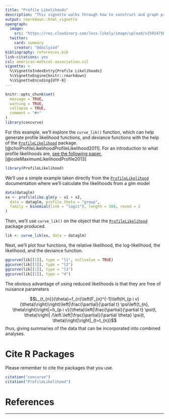 ```yaml
---
title: "Profile Likelihoods"
description: "This vignette walks through how to construct and graph profile likelihood functions."
output: rmarkdown::html_vignette
opengraph:
  image: 
    src: "https://res.cloudinary.com/less-likely/image/upload/v1591475692/Site/lfunctions.png"
  twitter:
    card: summary
    creator: "@dailyzad"
bibliography: references.bib
link-citations: yes
csl: american-medical-association.csl
vignette: >
  %\VignetteIndexEntry{Profile Likelihoods}
  %\VignetteEngine{knitr::rmarkdown}
  %\VignetteEncoding{UTF-8}
---
```


```r
knitr::opts_chunk$set(
  message = TRUE,
  warning = TRUE,
  collapse = TRUE,
  comment = "#>"
)
library(concurve)
```

For this example, we'll explore the `curve_lik()` function, which can help generate profile likelihood functions, and deviance functions with the help of the [`ProfileLikelihood`](https://cran.r-project.org/package=ProfileLikelihood) package.[@choiProfileLikelihoodProfileLikelihood2011]. For an introduction to what profile likelihoods are, [see the following paper.](https://doi.org/10.1093/aje/kwt245)[@coleMaximumLikelihoodProfile2013]  

```r
library(ProfileLikelihood)
```

We'll use a simple example taken directly from the [`ProfileLikelihood`](https://cran.r-project.org/package=ProfileLikelihood) documentation where we'll calculate the likelihoods from a glm model 

```r
data(dataglm)
xx <- profilelike.glm(y ~ x1 + x2,
  data = dataglm, profile.theta = "group",
  family = binomial(link = "logit"), length = 500, round = 2
)
```

Then, we’ll use `curve_lik()` on the object that the [`ProfileLikelihood`](https://cran.r-project.org/package=ProfileLikelihood) package produced. 

```r
lik <- curve_lik(xx, data = dataglm)
```

Next, we’ll plot four functions, the relative likelihood, the log-likelihood, the likelihood, and the deviance function. 

```r
ggcurve(lik[[1]], type = "l1", nullvalue = TRUE)
ggcurve(lik[[1]], type = "l2")
ggcurve(lik[[1]], type = "l3")
ggcurve(lik[[1]], type = "d")
```

The obvious advantage of using reduced likelihoods is that they are free of nuisance parameters

$$L_{t_{n}}(\theta)=f_{n}\left(F_{n}^{-1}\left(H_{p i v}(\theta)\right)\right)\left|\frac{\partial}{\partial t} \psi\left(t_{n}, \theta\right)\right|=h_{p i v}(\theta)\left|\frac{\partial}{\partial t} \psi(t, \theta)\right| /\left.\left|\frac{\partial}{\partial \theta} \psi(t, \theta)\right|\right|_{t=t_{n}}$$
thus, giving summaries of the data that can be incorporated into combined analyses. 

# Cite R Packages

Please remember to cite the packages that you use.

```r
citation("concurve")
citation("ProfileLikelihood")
```

# References

* * * 